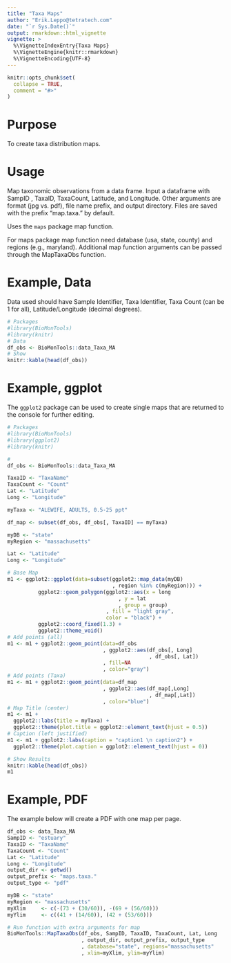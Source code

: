 ```yaml
---
title: "Taxa Maps"
author: "Erik.Leppo@tetratech.com"
date: "`r Sys.Date()`"
output: rmarkdown::html_vignette
vignette: >
  %\VignetteIndexEntry{Taxa Maps}
  %\VignetteEngine{knitr::rmarkdown}
  %\VignetteEncoding{UTF-8}
---
```

<!-- Data is in vignettes\data folder  -->
```r
knitr::opts_chunk$set(
  collapse = TRUE,
  comment = "#>"
)
```
# Purpose
To create taxa distribution maps.

# Usage
Map taxonomic observations from a data frame. Input a dataframe with SampID
, TaxaID, TaxaCount, Latitude, and Longitude. Other arguments are format (jpg 
vs. pdf), file name prefix, and output directory. Files are saved with the 
prefix "map.taxa." by default.

Uses the `maps` package map function.

For maps package map function need database (usa, state, county) and regions 
(e.g., maryland).  Additional map function arguments can be passed through the 
MapTaxaObs function.

# Example, Data
Data used should have Sample Identifier, Taxa Identifier, Taxa Count (can be 1 
for all), Latitude/Longitude (decimal degrees).

```r
# Packages
#library(BioMonTools)
#library(knitr)
# Data
df_obs <- BioMonTools::data_Taxa_MA
# Show
knitr::kable(head(df_obs))
```

# Example, ggplot
The `ggplot2` package can be used to create single maps that are returned to the
console for further editing.

```r
# Packages
#library(BioMonTools)
#library(ggplot2)
#library(knitr)

#
df_obs <- BioMonTools::data_Taxa_MA

TaxaID <- "TaxaName"
TaxaCount <- "Count"
Lat <- "Latitude"
Long <- "Longitude"

myTaxa <- "ALEWIFE, ADULTS, 0.5-25 ppt"

df_map <- subset(df_obs, df_obs[, TaxaID] == myTaxa)

myDB <- "state"
myRegion <- "massachusetts"

Lat <- "Latitude"
Long <- "Longitude"

# Base Map
m1 <- ggplot2::ggplot(data=subset(ggplot2::map_data(myDB)
                                  , region %in% c(myRegion))) + 
          ggplot2::geom_polygon(ggplot2::aes(x = long
                                    , y = lat
                                    , group = group)
                                , fill = "light gray",
                                color = "black") + 
          ggplot2::coord_fixed(1.3) + 
          ggplot2::theme_void()
# Add points (all)
m1 <- m1 + ggplot2::geom_point(data=df_obs
                               , ggplot2::aes(df_obs[, Long]
                                              , df_obs[, Lat])
                               , fill=NA
                               , color="gray")
# Add points (Taxa)
m1 <- m1 + ggplot2::geom_point(data=df_map
                               , ggplot2::aes(df_map[,Long]
                                              , df_map[,Lat])
                               , color="blue")
# Map Title (center)
m1 <- m1 + 
  ggplot2::labs(title = myTaxa) +
  ggplot2::theme(plot.title = ggplot2::element_text(hjust = 0.5))
# Caption (left justified)
m1 <- m1 + ggplot2::labs(caption = "caption1 \n caption2") + 
  ggplot2::theme(plot.caption = ggplot2::element_text(hjust = 0))

# Show Results
knitr::kable(head(df_obs))
m1
```

# Example, PDF
The example below will create a PDF with one map per page.
```r
df_obs <- data_Taxa_MA
SampID <- "estuary"
TaxaID <- "TaxaName"
TaxaCount <- "Count"
Lat <- "Latitude"
Long <- "Longitude"
output_dir <- getwd()
output_prefix <- "maps.taxa."
output_type <- "pdf"

myDB <- "state"
myRegion <- "massachusetts"
myXlim     <- c(-(73 + (30/60)), -(69 + (56/60)))
myYlim     <- c((41 + (14/60)), (42 + (53/60)))

# Run function with extra arguments for map
BioMonTools::MapTaxaObs(df_obs, SampID, TaxaID, TaxaCount, Lat, Long
                        , output_dir, output_prefix, output_type
                        , database="state", regions="massachusetts"
                        , xlim=myXlim, ylim=myYlim)

```
